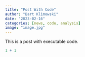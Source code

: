```yaml
---
title: "Post With Code"
author: "Bart Klimowski"
date: "2023-02-16"
categories: [news, code, analysis]
image: "image.jpg"
---
```


This is a post with executable code.

```r
1 + 1
```




